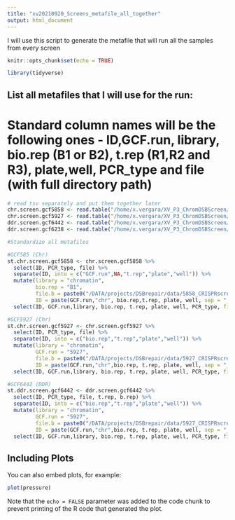 ```yaml
---
title: "xv20210920_Screens_metafile_all_together"
output: html_document
---
```

I will use this script to generate the metafile that will run all the samples from every screen

```r
knitr::opts_chunk$set(echo = TRUE)

library(tidyverse)
```

## List all metafiles that I will use for the run:
# Standard column names will be the following ones - ID,GCF.run, library, bio.rep (B1 or B2), t.rep (R1,R2 and R3), plate,well, PCR_type and file (with full directory path)

```r
# read tsv separately and put them together later
chr.screen.gcf5858 <- read.table("/home/x.vergara/XV_P3_ChromDSBScreen/xv_CRISPR_screen_figures/data/xv20210920_meta_files_both_screens/xv20200221_MetaDataCRISPRScreen.tsv", header = T)
chr.screen.gcf5927 <- read.table("/home/x.vergara/XV_P3_ChromDSBScreen/xv_CRISPR_screen_figures/data/xv20210920_meta_files_both_screens/xv20200420_metadata_screen_full.tsv", header = T)
ddr.screen.gcf6442 <- read.table("/home/x.vergara/XV_P3_ChromDSBScreen/xv_CRISPR_screen_figures/data/xv20210920_meta_files_both_screens/xv20210525_meta_file_ddr_screen_B4.tsv", header = T)
ddr.screen.gcf6238 <- read.table("/home/x.vergara/XV_P3_ChromDSBScreen/xv_CRISPR_screen_figures/data/xv20210920_meta_files_both_screens/xv20210525_meta_file_ddr_screen_B5.tsv", header = T)

#Standardize all metafiles

#GCF585 (Chr)
st.chr.screen.gcf5858 <- chr.screen.gcf5858 %>% 
  select(ID, PCR_type, file) %>% 
  separate(ID, into = c("GCF.run",NA,"t.rep","plate","well")) %>% 
  mutate(library = "chromatin",
         bio.rep = "B1",
         file.b = paste0("/DATA/projects/DSBrepair/data/5858_CRISPRscreen/", file),
         ID = paste(GCF.run,"chr", bio.rep,t.rep, plate, well, sep = "_")) %>% 
  select(ID, GCF.run,library, bio.rep, t.rep, plate, well, PCR_type, file = file.b)

#GCF5927 (Chr)
st.chr.screen.gcf5927 <- chr.screen.gcf5927 %>% 
  select(ID, PCR_type, file) %>% 
  separate(ID, into = c("bio.rep","t.rep","plate","well")) %>% 
  mutate(library = "chromatin",
         GCF.run = "5927",
         file.b = paste0("/DATA/projects/DSBrepair/data/5927_CRISPRscreen_R2/", file),
         ID = paste(GCF.run,"chr",bio.rep, t.rep, plate, well, sep = "_")) %>% 
  select(ID, GCF.run,library, bio.rep, t.rep, plate, well, PCR_type, file = file.b)

#GCF6442 (DDR)
st.ddr.screen.gcf6442 <- ddr.screen.gcf6442 %>% 
  select(ID, PCR_type, file, t.rep, b.rep) %>% 
  separate(ID, into = c("bio.rep","t.rep","plate","well")) %>% 
  mutate(library = "chromatin",
         GCF.run = "5927",
         file.b = paste0("/DATA/projects/DSBrepair/data/5927_CRISPRscreen_R2/", file),
         ID = paste(GCF.run,"chr",bio.rep, t.rep, plate, well, sep = "_")) %>% 
  select(ID, GCF.run,library, bio.rep, t.rep, plate, well, PCR_type, file = file.b)
```

## Including Plots

You can also embed plots, for example:

```r
plot(pressure)
```

Note that the `echo = FALSE` parameter was added to the code chunk to prevent printing of the R code that generated the plot.
